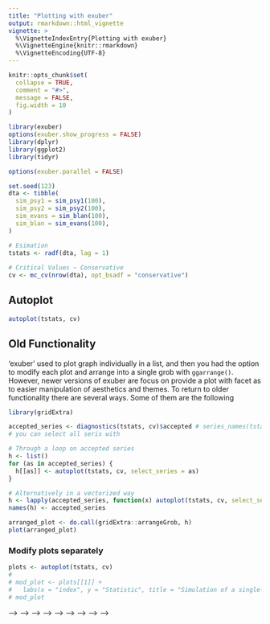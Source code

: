 ```yaml
---
title: "Plotting with exuber"
output: rmarkdown::html_vignette
vignette: >
  %\VignetteIndexEntry{Plotting with exuber}
  %\VignetteEngine{knitr::rmarkdown}
  %\VignetteEncoding{UTF-8}
---
```


```r
knitr::opts_chunk$set(
  collapse = TRUE,
  comment = "#>",
  message = FALSE,
  fig.width = 10
)
```

```r
library(exuber)
options(exuber.show_progress = FALSE)
library(dplyr)
library(ggplot2)
library(tidyr)
```

```r
options(exuber.parallel = FALSE)
```

```r
set.seed(123)
dta <- tibble(
  sim_psy1 = sim_psy1(100),
  sim_psy2 = sim_psy2(100),
  sim_evans = sim_blan(100),
  sim_blan = sim_evans(100),
) 

# Esimation
tstats <- radf(dta, lag = 1)
  
# Critical Values ~ Conservative
cv <- mc_cv(nrow(dta), opt_bsadf = "conservative")
```

## Autoplot

```r
autoplot(tstats, cv)
```

## Old Functionality

'exuber' used to plot graph individually in a list, and then you had the option 
to modify each plot and arrange into a single grob with `ggarrange()`. However,
newer versions of exuber are focus on provide a plot with facet as to easier 
manipulation of aesthetics and themes. To return to older functionality there 
are several ways. Some of them are the following

```r
library(gridExtra)

accepted_series <- diagnostics(tstats, cv)$accepted # series_names(tstats)
# you can select all seris with 

# Through a loop on accepted series 
h <- list()
for (as in accepted_series) {
  h[[as]] <- autoplot(tstats, cv, select_series = as)
}

# Alternatively in a vectorized way
h <- lapply(accepted_series, function(x) autoplot(tstats, cv, select_series = x))
names(h) <- accepted_series

arranged_plot <- do.call(gridExtra::arrangeGrob, h)
plot(arranged_plot)

```

### Modify plots separately

```r
plots <- autoplot(tstats, cv)
# 
# mod_plot <- plots[[1]] + 
#   labs(x = "index", y = "Statistic", title = "Simulation of a single-bubble process")
# mod_plot
```
<!-- ### Reconstruct -->
<!-- ```{r reconstruct} -->
<!-- # plots[[1]] <- mod_plot -->
<!-- # plots[1:2] %>%  -->
<!-- #   ggarrange() -->
<!-- ``` -->

<!-- ## Custom plotting -->

<!-- ```{r join-sets} -->
<!-- joined <- augment_join(tstats, cv) -->
<!-- joined  -->
<!-- ``` -->

<!-- ```{r facet-joined, warning=FALSE} -->
<!-- library(ggplot2) -->
<!-- joined %>% -->
<!--   ggplot(aes(x = index)) + -->
<!--   geom_line(aes(y = tstat)) + -->
<!--   geom_line(aes(y = crit, col = "red")) + -->
<!--   facet_grid(id ~ name + sig , scales = "free_y") + -->
<!--   theme_bw() -->
<!-- ``` -->


<!-- ```{r autoplot-fortify} -->
<!-- <!-- fortify(tstats, cv) %>% --> -->
<!-- <!--   gather(id, tstat, -cv, -index, factor_key = TRUE) %>% --> -->
<!-- <!--   ggplot(aes(x = index)) + --> -->
<!-- <!--   geom_line(aes(y = tstat)) + --> -->
<!-- <!--   geom_line(aes(y = cv, col = "red", linetype = "dotted")) + --> -->
<!-- <!--   facet_wrap(~ id , scales = "free_y") + --> -->
<!-- <!--   theme_bw() + theme(strip.background = element_blank(), --> -->
<!-- <!--                      legend.position = "none") + --> -->
<!-- <!--   labs(x = "", y = "") --> -->
<!-- ``` -->


<!-- ```{r fortify-autoplot-datestamp, eval=FALSE, include=FALSE} -->
<!-- bind_cols( -->
<!--   fortify(tstats, cv) %>% -->
<!--     gather(id, tstat, -index), -->
<!--   fortify(tstats, cv = wb_cv(dta)) %>% -->
<!--     gather(id, crit, -psy1, -psy2, -index) -->
<!-- ) %>% -->
<!--   select(index, id, crit, tstat) %>% -->
<!--   ggplot(aes(x = index)) + -->
<!--   geom_line(aes(y = tstat)) + -->
<!--   geom_line(aes(y = crit, color = "red"), linetype = "dashed") + -->
<!--   facet_wrap(~ id, ncol = 1) + -->
<!--   theme_bw() -->
<!-- ``` -->

<!-- # Distributions -->
<!-- ```{r distributions} -->
<!-- dist <- mc_distr(n = 300) -->
<!-- autoplot(dist) -->
<!-- ``` -->


<!-- # Just for fun -->

<!-- ```{r ecdf} -->
<!-- library(tidyr) -->
<!-- dist %>% -->
<!--   tidy() %>% -->
<!--   rename_all(~ stringr::str_to_upper(.)) %>% -->
<!--   gather(Statistic, value, factor_key = TRUE) %>% -->
<!--   ggplot(aes(value, color = Statistic)) + -->
<!--   stat_ecdf() + -->
<!--   ggtitle("Empirical Cumulative Distribution Function") + -->
<!--   geom_hline(yintercept = 0.95, linetype = "dashed") + theme_bw() -->
<!-- ``` -->

